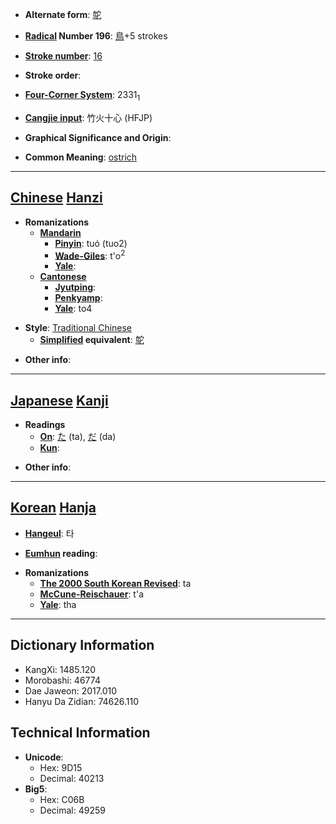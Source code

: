 * '''Alternate form''': [[鸵]]

* '''[[Wiktionary:Chinese radical index| Radical]] Number 196''': [[Wiktionary:Chinese radical index 鳥|鳥]]+5 strokes

* '''[[Wiktionary:Chinese total strokes index|Stroke number]]''': [[Wiktionary:Chinese total strokes index 16|16]]

* '''Stroke order''': 

* '''[[Wiktionary:Chinese four corner index|Four-Corner System]]''': 2331<sub>1</sub>

* '''[[Wiktionary:Chinese Cangjie index|Cangjie input]]''': 竹火十心 (HFJP)

* '''Graphical Significance and Origin''': 

* '''Common Meaning''': [[ostrich]]

----

== [[Chinese]] [[Hanzi]] ==

* '''Romanizations'''
** '''[[Mandarin]]'''
*** '''[[Pinyin]]''': tuó (tuo2)
*** '''[[Wade-Giles]]''': t'o<sup>2</sup>
*** '''[[Yale]]''': 
** '''[[Cantonese]]'''
*** '''[[Jyutping]]''':
*** '''[[Penkyamp]]''': 
*** '''[[Yale]]''': to4

* '''Style''': [[Traditional Chinese]] 
** '''[[Simplified Chinese|Simplified]] equivalent''': [[鸵]]

* '''Other info''': 

----

== [[Japanese]] [[Kanji]] ==

* '''Readings'''
** '''[[On]]''': [[た]] (ta), [[だ]] (da)
** '''[[Kun]]''': 

* '''Other info''':  

----

== [[Korean]] [[Hanja]] ==

* '''[[Hangeul]]''': 타

* '''[[Eumhun]] reading''': 

* '''Romanizations'''
** '''[[The 2000 South Korean Revised Romanization|The 2000 South Korean Revised]]''': ta
** '''[[McCune-Reischauer]]''': t'a
** '''[[Yale]]''': tha

----

== Dictionary Information ==

* KangXi: 1485.120
* Morobashi: 46774
* Dae Jaweon: 2017.010
* Hanyu Da Zidian: 74626.110

== Technical Information ==

* '''Unicode''':
** Hex: 9D15
** Decimal: 40213
* '''Big5''':
** Hex: C06B
** Decimal: 49259